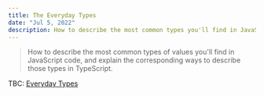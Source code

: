 ```yaml
---
title: The Everyday Types
date: "Jul 5, 2022"
description: How to describe the most common types you'll find in JavaScript code using Typescript...
---
```


> How to describe the most common types of values you'll find in JavaScript code, and explain the corresponding ways to describe those types in TypeScript.

TBC: [Everyday Types](https://www.typescriptlang.org/docs/handbook/2/everyday-types.html)